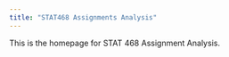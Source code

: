 ```yaml
---
title: "STAT468 Assignments Analysis"
---
```


This is the homepage for STAT 468 Assignment Analysis.

```{}
```
